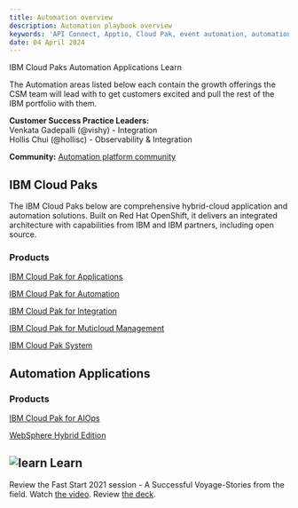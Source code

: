 ```yaml
---
title: Automation overview
description: Automation playbook overview
keywords: 'API Connect, Apptio, Cloud Pak, event automation, automation, WebSphere, instana, turbonomics'
date: 04 April 2024
---
```


<AnchorLinks small>
<AnchorLink>IBM Cloud Paks</AnchorLink>
<AnchorLink>Automation Applications</AnchorLink>
<AnchorLink>Learn</AnchorLink>
</AnchorLinks>

<Row>

<Column colMd={8} colLg={8}>

The Automation areas listed below each contain the growth offerings the CSM team will lead with to get customers excited and pull the rest of the IBM portfolio with them.

</Column>

<Column colMd={4} colLg={4}>

<Aside>

**Customer Success Practice Leaders:**<br/>
Venkata Gadepalli (@vishy) - Integration<br/>
Hollis Chui (@hollisc) - Observability & Integration<br/>

**Community:** <a href='https://w3.ibm.com/w3publisher/customersuccess/community-connections/automation-platform-community' target='_blank' rel='noreferrer noopener'>Automation platform community</a><br/>

</Aside>

</Column>

</Row>

<Row>

<Column colMd={8} colLg={8}>

## IBM Cloud Paks

The IBM Cloud Paks below are comprehensive hybrid-cloud application and automation solutions. Built on Red Hat OpenShift, it delivers an integrated architecture with capabilities from IBM and IBM partners, including open source.

### Products

[IBM Cloud Pak for Applications](/common/automation/csm-automation-cloud-pak-for-applications)

[IBM Cloud Pak for Automation](/common/automation/csm-automation-cloud-pak-for-automation)

[IBM Cloud Pak for Integration](/common/automation/csm-automation-cloud-pak-for-integration)

[IBM Cloud Pak for Muticloud Management](/common/automation/csm-automation-cloud-pak-for-multicloud-mgmt)

[IBM Cloud Pak System](/common/automation/csm-automation-cloud-pak-system)

## Automation Applications


### Products

[IBM Cloud Pak for AIOps](/common/automation/csm-automation-watson-ai-ops)

[WebSphere Hybrid Edition](/common/automation/csm-automation-websphere-hybrid-edition)


## ![learn](../images/learn.svg) Learn

Review the Fast Start 2021 session - A Successful Voyage-Stories from the field. Watch <a href="https://ibm.ent.box.com/file/771446952275?s=qwcaqahw8hl0qsk1dmbkr6ad7kkgzeoh" target='_blank' rel='noreferrer noopener'>the video</a>. Review <a href="https://ibm.ent.box.com/file/771452112323" target='_blank' rel='noreferrer noopener'>the deck</a>.

</Column>
</Row>